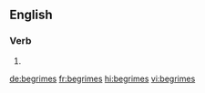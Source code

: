==English==

===Verb===
{{head|en|verb form}}

# {{en-third-person singular of|begrime}}

[[de:begrimes]]
[[fr:begrimes]]
[[hi:begrimes]]
[[vi:begrimes]]